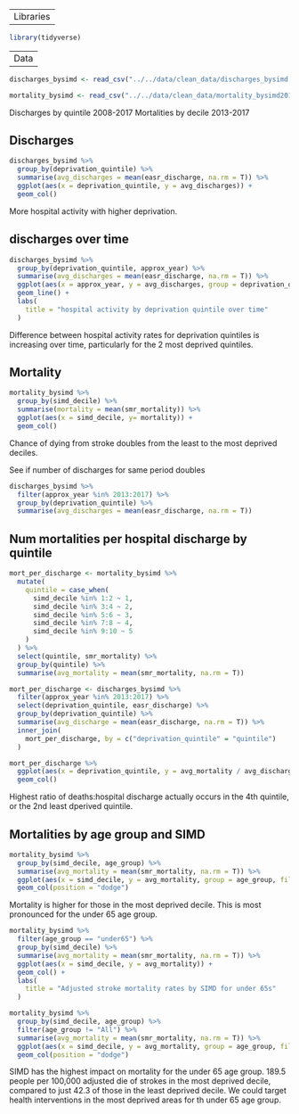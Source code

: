----
Libraries
----

```r
library(tidyverse)
```

---- 
Data
----
```r
discharges_bysimd <- read_csv("../../data/clean_data/discharges_bysimd.csv")

mortality_bysimd <- read_csv("../../data/clean_data/mortality_bysimd2013-2017")
```
Discharges by quintile 2008-2017
Mortalities by decile 2013-2017

## Discharges
```r
discharges_bysimd %>% 
  group_by(deprivation_quintile) %>% 
  summarise(avg_discharges = mean(easr_discharge, na.rm = T)) %>% 
  ggplot(aes(x = deprivation_quintile, y = avg_discharges)) +
  geom_col()
```
More hospital activity with higher deprivation.

## discharges over time
```r
discharges_bysimd %>% 
  group_by(deprivation_quintile, approx_year) %>% 
  summarise(avg_discharges = mean(easr_discharge, na.rm = T)) %>% 
  ggplot(aes(x = approx_year, y = avg_discharges, group = deprivation_quintile, col = deprivation_quintile)) +
  geom_line() +
  labs(
    title = "hospital activity by deprivation quintile over time"
  )
```
Difference between hospital activity rates for deprivation quintiles is increasing over time, particularly for the 2 most deprived quintiles.

## Mortality
```r
mortality_bysimd %>% 
  group_by(simd_decile) %>% 
  summarise(mortality = mean(smr_mortality)) %>% 
  ggplot(aes(x = simd_decile, y= mortality)) +
  geom_col()
```
Chance of dying from stroke doubles from the least to the most deprived deciles.

See if number of discharges for same period doubles
```r
discharges_bysimd %>% 
  filter(approx_year %in% 2013:2017) %>% 
  group_by(deprivation_quintile) %>% 
  summarise(avg_discharges = mean(easr_discharge, na.rm = T))
```

## Num mortalities per hospital discharge by quintile
```r
mort_per_discharge <- mortality_bysimd %>% 
  mutate(
    quintile = case_when(
      simd_decile %in% 1:2 ~ 1,
      simd_decile %in% 3:4 ~ 2,
      simd_decile %in% 5:6 ~ 3,
      simd_decile %in% 7:8 ~ 4,
      simd_decile %in% 9:10 ~ 5
    )
  ) %>% 
  select(quintile, smr_mortality) %>% 
  group_by(quintile) %>% 
  summarise(avg_mortality = mean(smr_mortality, na.rm = T))

mort_per_discharge <- discharges_bysimd %>%
  filter(approx_year %in% 2013:2017) %>%
  select(deprivation_quintile, easr_discharge) %>% 
  group_by(deprivation_quintile) %>% 
  summarise(avg_discharge = mean(easr_discharge, na.rm = T)) %>% 
  inner_join(
    mort_per_discharge, by = c("deprivation_quintile" = "quintile")
  )
```
```r
mort_per_discharge %>% 
  ggplot(aes(x = deprivation_quintile, y = avg_mortality / avg_discharge * 100)) +
  geom_col()
```
Highest ratio of deaths:hospital discharge actually occurs in the 4th quintile, or the 2nd least dperived quintile.

## Mortalities by age group and SIMD

```r
mortality_bysimd %>% 
  group_by(simd_decile, age_group) %>% 
  summarise(avg_mortality = mean(smr_mortality, na.rm = T)) %>% 
  ggplot(aes(x = simd_decile, y = avg_mortality, group = age_group, fill = age_group)) +
  geom_col(position = "dodge")
```
Mortality is higher for those in the most deprived decile.
This is most pronounced for the under 65 age group.

```r
mortality_bysimd %>% 
  filter(age_group == "under65") %>% 
  group_by(simd_decile) %>% 
  summarise(avg_mortality = mean(smr_mortality, na.rm = T)) %>% 
  ggplot(aes(x = simd_decile, y = avg_mortality)) +
  geom_col() +
  labs(
    title = "Adjusted stroke mortality rates by SIMD for under 65s"
  )
```

```r
mortality_bysimd %>% 
  group_by(simd_decile, age_group) %>% 
  filter(age_group != "All") %>% 
  summarise(avg_mortality = mean(smr_mortality, na.rm = T)) %>% 
  ggplot(aes(x = simd_decile, y = avg_mortality, group = age_group, fill = age_group, col = age_group)) +
  geom_col(position = "dodge")
```

SIMD has the highest impact on mortality for the under 65 age group. 189.5 people per 100,000 adjusted die of strokes in the most deprived decile, compared to just 42.3 of those in the least deprived decile.
We could target health interventions in the most deprived areas for th under 65 age group.